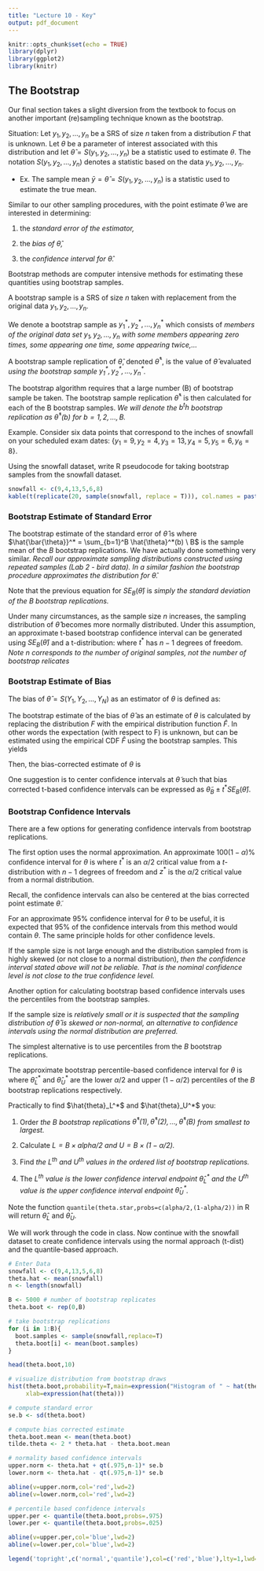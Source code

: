 ```yaml
---
title: "Lecture 10 - Key"
output: pdf_document
---
```


```r
knitr::opts_chunk$set(echo = TRUE)
library(dplyr)
library(ggplot2)
library(knitr)
```


## The Bootstrap
Our final section takes a slight diversion from the textbook to focus on another important (re)sampling technique known as the bootstrap.
\vfill

Situation: Let $y_1, y_2, \dots, y_n$ be a SRS of size $n$ taken from a distribution $F$ that is unknown. Let $\theta$ be a parameter of interest associated with this distribution and let $\hat{\theta}= S(y_1, y_2, \dots, y_n)$ be a statistic used to estimate $\theta$. The notation $S(y_1, y_2, \dots, y_n)$ denotes a statistic based on the data $y_1, y_2, \dots, y_n$.
\vfill

- Ex. The sample mean $\bar{y} = \hat{\theta} = S(y_1, y_2, \dots, y_n)$ is a statistic used to estimate the true mean. 
\vfill

Similar to our other sampling procedures, with the point estimate $\hat{\theta}$ we are interested in determining:
 
1. the _standard error of the estimator,_
\vfill
 
2. the _bias of $\hat{\theta}$,_
\vfill
 
3. the _confidence interval for $\hat{\theta}$._
\vfill


Bootstrap methods are computer intensive methods for estimating these quantities using bootstrap samples.
\vfill

 A bootstrap sample is a SRS of size $n$ taken with replacement from the original data $y_1, y_2, \dots, y_n$.
 \vfill
 
We denote a bootstrap sample as $y^*_1, y^*_2, \dots, y^*_n$ which consists of _members of the original data set $y_1, y_2, \dots, y_n$ with some members appearing zero times, some appearing one time, some appearing twice,..._
\vfill

A bootstrap sample replication of $\hat{\theta}$, denoted $\hat{\theta}^*$, is the value of $\hat{\theta}$ evaluated _using the bootstrap sample $y_1^*, y_2^*, \dots, y_n^*$._
\vfill

The bootstrap algorithm requires that a large number (B) of bootstrap sample be taken. The bootstrap sample replication $\hat{\theta}^*$ is then calculated for each of the B bootstrap samples. _We will denote the $b^th$ bootstrap replication as $\hat{\theta}^*(b)$ for $b= 1, 2, \dots, B$._
\vfill

Example. Consider six data points that correspond to the inches of snowfall on your scheduled exam dates: \{$y_1 = 9, y_2 = 4, y_3 =13, y_4 =5, y_5 =6, y_6=8\}$.

\vfill

\newpage

Using the snowfall dataset, write R pseudocode for taking bootstrap samples from the snowfall dataset.
\vfill
\vfill

```r
snowfall <- c(9,4,13,5,6,8)
kable(t(replicate(20, sample(snowfall, replace = T))), col.names = paste('sample',c(1:6))) 
```

\newpage

### Bootstrap Estimate of Standard Error

The bootstrap estimate of the standard error of $\hat{\theta}$ is 
\begin{equation*}
SE_{b}(\hat{\theta}) = \sqrt{\frac{\sum_{b=1}^B[\hat{\beta}^*(b) - \hat{\bar{\theta}}^*]^2}{B-1}},
\end{equation*}
where $\hat{\bar{\theta}}^* = \sum_{b=1}^B \hat{\theta}^*(b) \ B$ is the sample mean of the $B$ bootstrap replications. We have actually done something very similar. _Recall our approximate sampling distributions constructed using repeated samples (Lab 2 - bird data). In a similar fashion the bootstrap procedure approximates the distribution for $\hat{\theta}$._
\vfill

Note that the previous equation for $SE_B(\hat{\theta})$ is _simply the standard deviation of the $B$ bootstrap replications._
\vfill

Under many circumstances, as the sample size $n$ increases, the sampling distribution of $\hat{\theta}$ becomes more normally distributed. Under this assumption, an approximate t-based bootstrap confidence interval can be generated using $SE_B(\hat{\theta})$ and a t-distribution:
\begin{equation*}
\hat{\theta} \pm t^* SE_B(\hat{\theta}),
\end{equation*}
where $t^*$ has $n-1$ degrees of freedom. _Note $n$ corresponds to the number of original samples, not the number of bootstrap relicates_
\vfill


### Bootstrap Estimate of Bias

The bias of $\hat{\theta} = S(Y_1, Y_2, \dots, Y_N)$ as an estimator of $\theta$ is defined as:
\begin{equation*}
bias(\hat{\theta}) = E[\hat{\theta}] - \theta.
\end{equation*}
\vfill

The bootstrap estimate of the bias of $\hat{\theta}$ as an estimate of $\theta$ is calculated by replacing the distribution $F$ with the empirical distribution function $\hat{F}$. In other words the expectation (with respect to F) is unknown, but can be estimated using the empirical CDF $\hat{F}$ using the bootstrap samples. This yields
\begin{equation*}
\hat{bias}_b(\hat{\theta}) = \hat{\bar{\theta}}^* - \hat{\theta}.
\end{equation*}
\vfill

Then, the bias-corrected estimate of $\theta$ is 
\begin{equation*}
\tilde{\theta}_B = \hat{\theta} - \hat{bias}_B(\hat{\theta}) = 2\hat{\theta} - \hat{\bar{\theta}}^*.
\end{equation*}
\vfill

One suggestion is to center confidence intervals at $\tilde{\theta}$ such that bias corrected t-based confidence intervals can be expressed as $\tilde{\theta}_B \pm t^* SE_B(\hat{\theta})$.
\vfill

\newpage

### Bootstrap Confidence Intervals
There are a few options for generating confidence intervals from bootstrap replications.
\vfill

The first option uses the normal approximation. An approximate $100(1-\alpha)\%$ confidence interval for $\theta$ is 
	\begin{equation*}
	\hat{\theta} \pm t^* SE_B(\hat{\theta}) \hspace{1.5cm} \text{or} \hspace{1.5cm} \hat{\theta} \pm z^* SE_B(\hat{\theta}),
	\end{equation*}
	where $t^*$ is an $\alpha/2$ critical value from a $t$-distribution with $n-1$ degrees of freedom and $z^*$ is the $\alpha/2$ critical value from a normal distribution.
\vfill

Recall, the confidence intervals can also be centered at the bias corrected point estimate $\tilde{\theta}$.
\vfill

For an approximate $95\%$ confidence interval for $\theta$ to be useful, it is expected that $95\%$ of the confidence intervals from this method would contain $\theta$. The same principle holds for other confidence levels.
\vfill

If the sample size is not large enough and the distribution sampled from is highly skewed (or not close to a normal distribution), _then the confidence interval stated above will not be reliable. That is the nominal confidence level is not close to the true confidence level._
\vfill

Another option for calculating bootstrap based confidence intervals uses the percentiles from the bootstrap samples.
\vfill

If the sample size is _relatively small or it is suspected that the sampling distribution of $\hat{\theta}$ is skewed or non-normal, an alternative to confidence intervals using the normal distribution are preferred._
\vfill

The simplest alternative is to use percentiles from the $B$ bootstrap replications.
\vfill

The approximate bootstrap percentile-based confidence interval for $\theta$ is 
\begin{equation*}
(\hat{\theta}_L^* , \hat{\theta}_U^*)
\end{equation*}
where $\hat{\theta}_L^*$ and $\hat{\theta}_U^*$ are the lower $\alpha/2$ and upper $(1-\alpha/2)$ percentiles of the $B$ bootstrap replications respectively.
\vfill

Practically to find $\hat{theta}_L^*$ and $\hat{theta}_U^*$ you:

1. Order _the $B$ bootstrap replications $\hat{\theta}^*(1),\hat{\theta}^*(2), \dots, \hat{\theta}^*(B)$ from smallest to largest._
\vfill

2. Calculate _$L = B \times alpha/2$ and $U= B \times (1-\alpha/2)$._
\vfill

3. Find _the $L^{th}$ and $U^{th}$ values in the ordered list of bootstrap replications._
\vfill

4. The _$L^{th}$ value is the lower confidence interval endpoint $\hat{\theta}_L^*$ and the $U^{th}$ value is the upper confidence interval endpoint $\hat{\theta}_U^*$._
\vfill

Note the function `quantile(theta.star,probs=c(alpha/2,(1-alpha/2))` in R will return $\hat{\theta}_L$ and $\hat{\theta}_U$.

\newpage

\subsubsection*{Bootstrap Examples in R}
We will work through the code in class. Now continue with the snowfall dataset to create confidence intervals using the normal approach (t-dist) and the quantile-based approach.

```r
# Enter Data
snowfall <- c(9,4,13,5,6,8)
theta.hat <- mean(snowfall)
n <- length(snowfall)

B <- 5000 # number of bootstrap replicates
theta.boot <- rep(0,B)

# take bootstrap replications
for (i in 1:B){
  boot.samples <- sample(snowfall,replace=T)
  theta.boot[i] <- mean(boot.samples)
}

head(theta.boot,10)

# visualize distribution from bootstrap draws
hist(theta.boot,probability=T,main=expression("Histogram of " ~ hat(theta)),
     xlab=expression(hat(theta)))

# compute standard error
se.b <- sd(theta.boot)

# compute bias corrected estimate
theta.boot.mean <- mean(theta.boot)
tilde.theta <- 2 * theta.hat - theta.boot.mean

# normality based confidence intervals
upper.norm <- theta.hat + qt(.975,n-1)* se.b
lower.norm <- theta.hat - qt(.975,n-1)* se.b

abline(v=upper.norm,col='red',lwd=2)
abline(v=lower.norm,col='red',lwd=2)

# percentile based confidence intervals
upper.per <- quantile(theta.boot,probs=.975)
lower.per <- quantile(theta.boot,probs=.025)

abline(v=upper.per,col='blue',lwd=2)
abline(v=lower.per,col='blue',lwd=2)

legend('topright',c('normal','quantile'),col=c('red','blue'),lty=1,lwd=2)
```